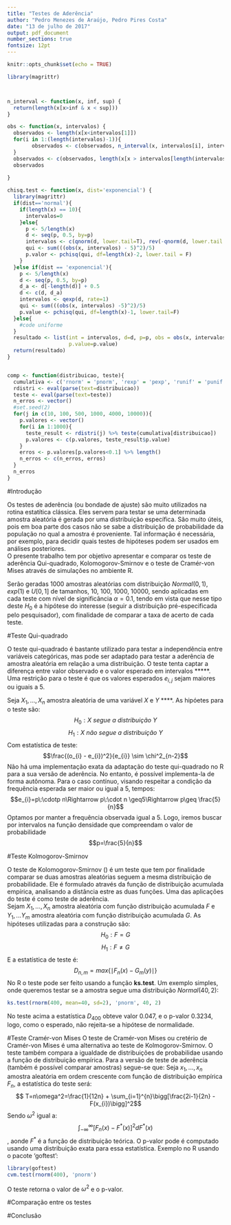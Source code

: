 ```yaml
---
title: "Testes de Aderência"
author: "Pedro Menezes de Araújo, Pedro Pires Costa"
date: "13 de julho de 2017"
output: pdf_document
number_sections: true
fontsize: 12pt
---
```


```r
knitr::opts_chunk$set(echo = TRUE)

library(magrittr)



n_interval <- function(x, inf, sup) {
  return(length(x[x>inf & x < sup]))
}

obs <- function(x, intervalos) {
  observados <- length(x[x<intervalos[1]])
  for(i in 1:(length(intervalos)-1)){
        observados <- c(observados, n_interval(x, intervalos[i], intervalos[i+1]))
  }
  observados <- c(observados, length(x[x > intervalos[length(intervalos)]]))
  observados
  
}

chisq.test <- function(x, dist='exponencial') {
  library(magrittr)
  if(dist=='normal'){
    if(length(x) == 10){
      intervalos=0
    }else{
      p <- 5/length(x)
      d <- seq(p, 0.5, by=p)
      intervalos <- c(qnorm(d, lower.tail=T), rev(-qnorm(d, lower.tail = T))) %>% unique()
      qui <- sum(((obs(x, intervalos) - 5)^2)/5)
      p.valor <- pchisq(qui, df=length(x)-2, lower.tail = F)
    }
  }else if(dist == 'exponencial'){
    p <- 5/length(x)
    d <- seq(p, 0.5, by=p)
    d_a <- d[-length(d)] + 0.5
    d <- c(d, d_a)
    intervalos <- qexp(d, rate=1)
    qui <- sum(((obs(x, intervalos) -5)^2)/5)
    p.value <- pchisq(qui, df=length(x)-1, lower.tail=F)
  }else{
    #code uniforme
  }
  resultado <- list(int = intervalos, d=d, p=p, obs = obs(x, intervalos),qui=qui,
                    p.value=p.value)
  return(resultado)
}


comp <- function(distribuicao, teste){
  cumulativa <- c('rnorm' = 'pnorm', 'rexp' = 'pexp', 'runif' = 'punif')
  rdistri <- eval(parse(text=distribuicao))
  teste <- eval(parse(text=teste))
  n_erros <- vector()
  #set.seed(2)
  for(j in c(10, 100, 500, 1000, 4000, 10000)){
    p.valores <- vector()
    for(i in 1:1000){
      teste_result <- rdistri(j) %>% teste(cumulativa[distribuicao])
      p.valores <- c(p.valores, teste_result$p.value)
    }
    erros <- p.valores[p.valores<0.1] %>% length()
    n_erros <- c(n_erros, erros)
  }
  n_erros
}

```

#Introdução
<p>
Os testes de aderência (ou bondade de ajuste) são muito utilizados na rotina estatítica clássica. Eles servem para testar se uma determinada amostra aleatória é gerada por uma distribuição específica. São muito úteis, pois em boa parte dos casos não se sabe a distribuição de probabilidade da população no qual a amostra é proveniente. Tal informação é necessária, por exemplo, para decidir quais testes de hipóteses podem ser usados em análises posteriores.  
O presente trabalho tem por objetivo apresentar e comparar os teste de aderência Qui-quadrado, Kolomogorov-Smirnov e o teste de Cramér-von Mises através de simulações no ambiente R.
<p/>
<p>
Serão geradas 1000 amostras aleatórias com distribuição $Normal(0,1)$, $exp(1)$ e $U[0,1]$ de tamanhos, 10, 100, 1000, 10000, sendo aplicadas em cada teste com nível de significância $\alpha=0.1$, tendo em vista que nesse tipo deste $H_{0}$ é a hipótese do interesse (seguir a distribuição pré-especificada pelo pesquisador), com finalidade de comparar a taxa de acerto de cada teste.
</p>

#Teste Qui-quadrado
<p>
O teste qui-quadrado é bastante utilizado para testar a independência entre variáveis categóricas, mas pode ser adaptado para testar a aderência de amostra aleatória em relação a uma distribuição. O teste tenta captar a diferença entre valor observado e o valor esperado em intervalos *****. Uma restrição para o teste é que os valores esperados $e_{i,j}$ sejam maiores ou iguais a 5.

Seja $X_{1},...,X_{n}$ amostra aleatória de uma variável $X$ e $Y$ ****. As hipóetes para o teste são:
$$ H_{0}:X\: segue\: a\: distribuição\:Y $$
$$H_{1}: X \: não\: segue\:a\:distribuição\: Y$$
Com estatística de teste:
$$\frac{(o_{i} - e_{i})^2}{e_{i}} \sim \chi^2_{n-2}$$
Não há uma implementação exata da adaptação do teste qui-quadrado no R para a sua versão de aderência. No entanto, é possível implementa-la de forma autônoma. 
Para o caso contínuo, visando respeitar a condição da frequência esperada ser maior ou igual a 5, tempos:
$$e_{i}=p\:\cdotp n\Rightarrow p\:\cdot n \geq5\Rightarrow p\geq \frac{5}{n}$$
Optamos por manter a frequência observada igual a 5. Logo, iremos buscar por intervalos na   função densidade que compreendam o valor de probabilidade $$p=\frac{5}{n}$$  

</p>

#Teste Kolmogorov-Smirnov
<p>
O teste de Kolomogorov-Smirnov () é um teste que tem por finalidade comparar se duas amostras   aleatórias seguem a mesma distribuição de probabilidade. Ele é formulado através da função de   distribuição acumulada empírica, analisando a distância estre as duas funções. Uma das   aplicações do teste é como teste de aderência.   
Sejam $X_{1}, ...,X_{n}$ amostra aleatória com função distribuição acumulada $F$ e   $Y_{1},...Y_{m}$ amostra aleatória com função distribuição acumulada $G$. As hipóteses   utilizadas para a construção são: 
$$H_{0}:F=G$$
$$H_{1}: F \neq G $$
E a estatística de teste é:
$$D_{n,m} = max\{\mid F_{n}(x) - G_{m}(y)\mid\} $$
No R o teste pode ser feito usando a função __ks.test__. Um exemplo simples, onde queremos testar se a amostra segue uma distribuição $Normal(40, 2)$:
```r
ks.test(rnorm(400, mean=40, sd=2), 'pnorm', 40, 2)
```
No teste acima a estatística $D_{400}$ obteve valor 0.047, e o p-valor 0.3234, logo, como o esperado, não rejeita-se a hipótese de normalidade. 
</p>
#Teste Cramér-von Mises
O teste de Cramér-von Mises ou cretério de Cramér-von Mises é uma alternativa ao teste de Kolmogorov-Smirnov. O teste também compara a igualdade de distribuições de probabilidae usando a função de distribuição empírica.
Para a versão de teste de aderência (também é possível comparar amostras) segue-se que:
Seja $x_{1}, ...,x_{n}$ amostra aleatória em ordem crescente com função de distribuição empírica $F_{n}$, a estatística do teste será: 
$$ T=n\omega^2=\frac{1}{12n} + \sum_{i=1}^{n}\bigg[\frac{2i-1}{2n} -F(x_{i})\bigg]^2$$
Sendo $\omega^2$ igual a:
$$\int_{-\infty}^{\infty} [F_{n}(x)-F^*(x)]^2dF^*(x)$$, aonde $F^*$ é a função de distribuição teórica. 
O p-valor pode é computado usando uma distribuição exata para essa estatística. 
Exemplo no R usando o pacote 'goftest':
```r
library(goftest)
cvm.test(rnorm(400), 'pnorm')
```
O teste retorna o valor de $\omega^2$ e o p-valor.

#Comparação entre os testes

#Conclusão







